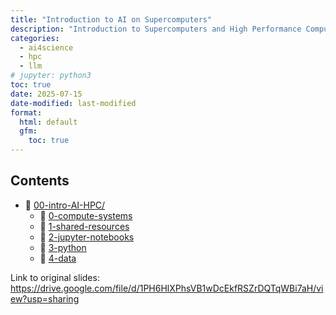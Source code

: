 ```yaml
---
title: "Introduction to AI on Supercomputers"
description: "Introduction to Supercomputers and High Performance Computing (HPC) for AI and Science"
categories:
  - ai4science
  - hpc
  - llm
# jupyter: python3
toc: true
date: 2025-07-15
date-modified: last-modified
format:
  html: default
  gfm:
    toc: true
---
```


## Contents

- 📂 [00-intro-AI-HPC/](./index.qmd)
  - 📄 [0-compute-systems](./0-compute-systems/index.qmd)
  - 📄 [1-shared-resources](./1-shared-resources/index.qmd)
  - 📗 [2-jupyter-notebooks](./2-jupyter-notebooks/index.qmd)
  - 📄 [3-python](./3-python/index.qmd)
  - 📄 [4-data](./4-data/index.qmd)



<!--
- [Sam Foreman](https://samforeman.me), ALCF, [<foremans@anl.gov>](mailto:foremans@anl.gov)
- [Huihuo Zheng](https://www.alcf.anl.gov/about/people/huihuo-zheng), ALCF, [<huihuo.zheng@anl.gov>](mailto:huihuo-zheng@anl.gov)
-->
<!--
Recording for this lecture will be here: https://www.alcf.anl.gov/events/intro-ai-series-intro-artificial-intelligence-supercomputers

1. [Evolution of computing systems](evolution.md)
2. [Parallel computing](00_mpi_pi.ipynb)
3. [AI in a nutshell](01_linear_regression_sgd.ipynb)
-->


Link to original slides:
<https://drive.google.com/file/d/1PH6HlXPhsVB1wDcEkfRSZrDQTqWBi7aH/view?usp=sharing>



